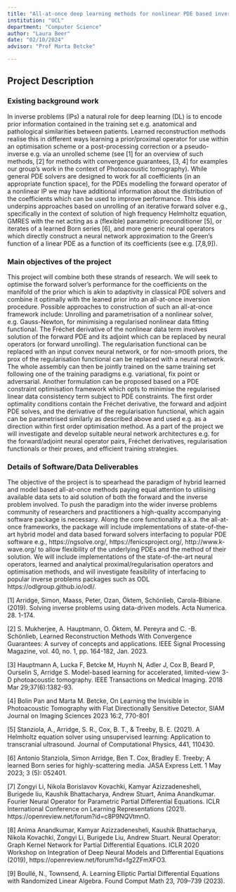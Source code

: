 ```yaml
---
title: "All-at-once deep learning methods for nonlinear PDE based inverse problems"
institution: "UCL"
department: "Computer Science"
author: "Laura Beer"
date: "02/10/2024"
advisor: "Prof Marta Betcke"

---
```

## Project Description

### Existing background work

In inverse problems (IPs) a natural role for deep learning (DL) is to encode prior information contained in the training set e.g. anatomical and pathological similarities between patients. Learned reconstruction methods realise this in different ways learning a prior/proximal operator for use within an optimisation scheme or a post-processing correction or a pseudo-inverse e.g. via an unrolled scheme (see [1] for an overview of such methods, [2] for methods with convergence guarantees, [3, 4] for examples our group’s work in the context of Photoacoustic tomography).
While general PDE solvers are designed to work for all coefficients (in an appropriate function space), for the PDEs modelling the forward operator of a nonlinear IP we may have additional information about the distribution of the coefficients which can be used to improve performance. This idea underpins approaches based on unrolling of an iterative forward solver e.g., specifically in the context of solution of high frequency Helmholtz equation, GMRES with the net acting as a (flexible) parametric preconditioner [5], or iterates of a learned Born series [6], and more generic neural operators which directly construct a neural network approximation to the Green’s function of a linear PDE as a function of its coefficients (see e.g. [7,8,9]).

### Main objectives of the project

This project will combine both these strands of research. We will seek to optimise the forward solver’s performance for the coefficients on the manifold of the prior which is akin to adaptivity in classical PDE solvers and combine it optimally with the leaned prior into an all-at-once inversion procedure. 
Possible approaches to construction of such an all-at-once framework include: 
Unrolling and parametrisation of a nonlinear solver, e.g. Gauss-Newton, for minimising a regularised nonlinear data fitting functional. The Fréchet derivative of the nonlinear data term involves solution of the forward PDE and its adjoint which can be replaced by neural operators (or forward unrolling). The regularisation functional can be replaced with an input convex neural network, or for non-smooth priors, the prox of the regularisation functional can be replaced with a neural network. The whole assembly can then be jointly trained on the same training set following one of the training paradigms e.g. variational, fix point or adversarial. 
Another formulation can be proposed based on a PDE constraint optimisation framework which opts to minimise the regularised linear data consistency term subject to PDE constraints. The first order optimality conditions contain the Fréchet derivative, the forward and adjoint PDE solves, and the derivative of the regularisation functional, which again can be parametrised similarly as described above and used e.g. as a direction within first order optimisation method.
As a part of the project we will investigate and develop suitable neural network architectures e.g. for the forward/adjoint neural operator pairs, Fréchet derivatives, regularisation functionals or their proxes, and efficient training strategies. 

### Details of Software/Data Deliverables

The objective of the project is to spearhead the paradigm of hybrid learned and model based all-at-once methods paying equal attention to utilising available data sets to aid solution of both the forward and the inverse problem involved.
To push the paradigm into the wider inverse problems community of researchers and practitioners a high-quality accompanying software package is necessary. Along the core functionality a.k.a. the all-at-once frameworks, the package will include implementations of state-of-the-art hybrid model and data based forward solvers interfacing to popular PDE software e.g., https://ngsolve.org/, https://fenicsproject.org/, http://www.k-wave.org/ to allow flexibility of the underlying PDEs and the method of their solution. We will include implementations of the state-of-the-art neural operators, learned and analytical proximal/regularisation operators and optimisation methods, and will investigate feasibility of interfacing to popular inverse problems packages such as ODL https://odlgroup.github.io/odl/. 

[1] Arridge, Simon, Maass, Peter, Ozan, Öktem, Schönlieb, Carola-Bibiane. (2019). Solving inverse problems using data-driven models. Acta Numerica. 28. 1-174. 

[2] S. Mukherjee, A. Hauptmann, O. Öktem, M. Pereyra and C. -B. Schönlieb, Learned Reconstruction Methods With Convergence Guarantees: A survey of concepts and applications. IEEE Signal Processing Magazine, vol. 40, no. 1, pp. 164-182, Jan. 2023.

[3] Hauptmann A, Lucka F, Betcke M, Huynh N, Adler J, Cox B, Beard P, Ourselin S, Arridge S. Model-based learning for accelerated, limited-view 3-D photoacoustic tomography. IEEE Transactions on Medical Imaging. 2018 Mar 29;37(6):1382-93.

[4] Bolin Pan and Marta M. Betcke, On Learning the Invisible in Photoacoustic Tomography with Flat Directionally Sensitive Detector, SIAM Journal on Imaging Sciences 2023 16:2, 770-801

[5] Stanziola, A., Arridge, S. R., Cox, B. T., & Treeby, B. E. (2021). A Helmholtz equation solver using unsupervised learning: Application to transcranial ultrasound. Journal of Computational Physics, 441, 110430.

[6] Antonio Stanziola, Simon Arridge, Ben T. Cox, Bradley E. Treeby; A learned Born series for highly-scattering media. JASA Express Lett. 1 May 2023; 3 (5): 052401. 

[7] Zongyi Li, Nikola Borislavov Kovachki, Kamyar Azizzadenesheli, Burigede liu, Kaushik Bhattacharya, Andrew Stuart, Anima Anandkumar. Fourier Neural Operator for Parametric Partial Differential Equations. ICLR International Conference on Learning Representations (2021). https://openreview.net/forum?id=c8P9NQVtmnO.

[8] Anima Anandkumar, Kamyar Azizzadenesheli, Kaushik Bhattacharya, Nikola Kovachki, Zongyi Li, Burigede Liu, Andrew Stuart. Neural Operator: Graph Kernel Network for Partial Differential Equations. ICLR 2020 Workshop on Integration of Deep Neural Models and Differential Equations (2019), https://openreview.net/forum?id=fg2ZFmXFO3.

[9] Boullé, N., Townsend, A. Learning Elliptic Partial Differential Equations with Randomized Linear Algebra. Found Comput Math 23, 709–739 (2023). 
